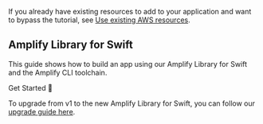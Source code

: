 If you already have existing resources to add to your application and want to bypass the tutorial, see [Use existing AWS resources](/lib/project-setup/use-existing-resources).

## Amplify Library for Swift

This guide shows how to build an app using our Amplify Library for Swift and the Amplify CLI toolchain. 

<InternalLinkButton href="/lib/project-setup/prereq">
  <span slot="text">Get Started 🚀</span>
</InternalLinkButton>

<Callout>

To upgrade from v1 to the new Amplify Library for Swift, you can follow our [upgrade guide here](https://github.com/aws-amplify/amplify-swift/blob/main/UpgradeGuide.md).

</Callout>